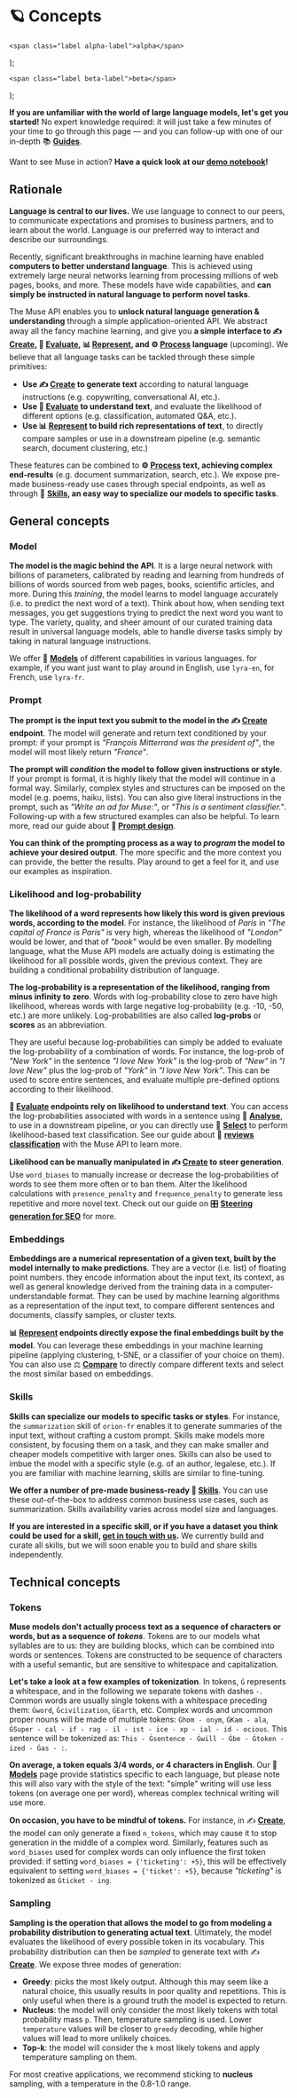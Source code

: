 ---
---

# 🪐 Concepts

    <span class="label alpha-label">alpha</span>
);

    <span class="label beta-label">beta</span>
);

**If you are unfamiliar with the world of large language models, let's get you started!** No expert knowledge required: it
will just take a few minutes of your time to go through this page — and you can follow-up with one of our in-depth 📚 **[Guides](/guides)**.

Want to see Muse in action? **Have a quick look at our
[demo notebook](https://github.com/lightonai/lightonmuse/blob/master/examples/demo_notebook.ipynb)!**

## Rationale

**Language is central to our lives.** We use language to connect to our peers, to communicate expectations and promises to
business partners, and to learn about the world. Language is our preferred way to interact and describe our surroundings.

Recently, significant breakthroughs in machine learning have enabled **computers to better understand language**. This is
achieved using extremely large neural networks learning from processing millions of web pages, books, and more.
These models have wide capabilities, and **can simply be instructed in natural language to perform novel tasks**.

The Muse API enables you to **unlock natural language generation & understanding** through a simple application-oriented API.
We abstract away all the fancy machine learning, and give you **a simple interface to ✍️ [Create](/api/primitives/create),
🔬️ [Evaluate](/api/primitives/evaluate/select), 📊 [Represent](/api/primitives/represent/embed), and **⚙️ [Process](/api/primitives/process)** language** (upcoming).
We believe that all language tasks can be tackled through these simple primitives:

-   **Use ✍️ [Create](/api/primitives/create) to generate text** according to natural language instructions
    (e.g. copywriting, conversational AI, etc.).
-   **Use 🔬️ [Evaluate](/api/primitives/evaluate/select) to understand text**, and evaluate the likelihood of different options
    (e.g. classification, automated Q&A, etc.).
-   **Use 📊 [Represent](/api/primitives/represent/embed) <Alpha /> to build rich representations of text**, to directly compare samples or use in a downstream pipeline (e.g. semantic search, document clustering, etc.)

These features can be combined to **⚙️ [Process](/api/primitives/process) text, achieving complex end-results**
(e.g. document summarization, search, etc.). We expose pre-made business-ready use cases through special endpoints,
as well as through 🤹 **[Skills](/api/skills), an easy way to specialize our models to specific tasks**.

## General concepts

### Model

**The model is the magic behind the API**. It is a large neural network with billions of parameters,
calibrated by reading and learning from hundreds of billions of words sourced from web pages, books, scientific articles,
and more. During this _training_, the model learns to model language accurately (i.e. to predict the next word of a text). Think about how, when sending text messages, you get suggestions trying to predict the next word you want to type.
The variety, quality, and sheer amount of our curated training data result in universal language models,
able to handle diverse tasks simply by taking in natural language instructions.

We offer 🤖 **[Models](/api/models)** of different capabilities in various languages. for example, if you want just want to play
around in English, use `lyra-en`, for French, use `lyra-fr`.

### Prompt

**The prompt is the input text you submit to the model in the ✍️ [Create](/api/primitives/create) endpoint**.
The model will generate and return text conditioned by your prompt: if your prompt is
_"François Mitterrand was the president of"_, the model will most likely return _"France"_.

**The prompt will _condition_ the model to follow given instructions or style**. If your
prompt is formal, it is highly likely that the model will continue in a formal way. Similarly, complex styles and
structures can be imposed on the model (e.g. poems, haiku, lists). You can also give literal instructions in the
prompt, such as _"Write an ad for Muse:"_, or _"This is a sentiment classifier."_. Following-up with a few structured
examples can also be helpful. To learn more, read our guide about **📜 [Prompt design](/guides/english/prompt)**.

**You can think of the prompting process as a way to _program_ the model to achieve your desired output**. The more
specific and the more context you can provide, the better the results. Play around to get a feel for it, and
use our examples as inspiration.

### Likelihood and log-probability

**The likelihood of a word represents how likely this word is given previous words, according to the model**.
For instance, the likelihood of _Paris_ in _"The capital of France is Paris"_ is very high, whereas the likelihood
of _"London"_ would be lower, and that of _"book"_ would be even smaller. By modelling language, what the Muse API models
are actually doing is estimating the likelihood for all possible words, given the previous context. They
are building a conditional probability distribution of language.

**The log-probability is a representation of the likelihood, ranging from minus infinity to zero**. Words with
log-probability close to zero have high likelihood, whereas words with large negative log-probability (e.g. -10, -50, etc.)
are more unlikely. Log-probabilities are also called **log-probs** or **scores** as an abbreviation.

They are useful because log-probabilities can simply be added to evaluate the log-probability of a combination of words. For instance,
the log-prob of _"New York"_ in the sentence _"I love New York"_ is the log-prob of _"New"_ in _"I love New"_
plus the log-prob of _"York"_ in _"I love New York"_. This can be used to score entire sentences, and evaluate
multiple pre-defined options according to their likelihood.

**🔬️ [Evaluate](/api/primitives/evaluate/analyse) endpoints rely on likelihood to understand text**. You can access the log-probabilities
associated with words in a sentence using 🧪 **[Analyse](/api/primitives/evaluate/analyse)**, to use in a downstream pipeline, or you
can directly use 🔘 **[Select](/api/primitives/evaluate/select)** to perform likelihood-based text classification. See our guide
about 🥇 **[reviews classification](/guides/english/review_classification)** with the Muse API to learn more.

**Likelihood can be manually manipulated in ✍️ [Create](/api/primitives/create) to steer generation**. Use `word_biases` to manually
increase or decrease the log-probabilities of words to see them more often or to ban them. Alter the likelihood calculations
with `presence_penalty` and `frequence_penalty` to generate less repetitive and more novel text. Check out our guide
on 🎛️ **[Steering generation for SEO](/guides/english/seo)** for more.

### Embeddings <Alpha />

**Embeddings are a numerical representation of a given text, built by the model internally to make predictions**. They
are a vector (i.e. list) of floating point numbers. they encode information about the
input text, its context, as well as general knowledge derived from the training data in a computer-understandable format. They can be used by
machine learning algorithms as a representation of the input text, to compare different sentences and documents,
classify samples, or cluster texts.

**📊 [Represent](/api/primitives/represent/embed) endpoints directly expose the final embeddings built by the model**. You can
leverage these embeddings in your machine learning pipeline (applying clustering, t-SNE, or a classifier of your choice
on them). You can also use ⚖️ **[Compare](/api/primitives/represent/compare)** to directly compare different texts and select the most similar based on embeddings.

### Skills <Beta />

**Skills can specialize our models to specific tasks or styles**. For instance, the `summarization` skill of `orion-fr`
enables it to generate summaries of the input text, without crafting a custom prompt. Skills make models more consistent,
by focusing them on a task, and they can make smaller and cheaper models competitive with larger ones. Skills can
also be used to imbue the model with a specific style (e.g. of an author, legalese, etc.). If you are familiar with
machine learning, skills are similar to fine-tuning.

**We offer a number of pre-made business-ready 🤹 [Skills](/api/skills)**. You can use these out-of-the-box to address
common business use cases, such as summarization. Skills availability varies across model size and languages.

**If you are interested in a specific skill, or if you have a dataset you think could be used for a skill,
[get in touch with us](https://lightonmuse.typeform.com/skills).** We currently build and curate all skills, but we will soon enable you to build and share skills
independently.

## Technical concepts

### Tokens

**Muse models don't actually process text as a sequence of characters or words, but as a sequence of _tokens_**. Tokens
are to our models what syllables are to us: they are building blocks, which can be combined into words or sentences.
Tokens are constructed to be sequence of characters with a useful semantic, but are sensitive to whitespace
and capitalization.

**Let's take a look at a few examples of tokenization**. In tokens, `Ġ` represents a whitespace, and in the following
we separate tokens with dashes `-`. Common words are usually single tokens with a whitespace preceding them: `Ġword`,
`Ġcivilization`, `ĠEarth`, etc. Complex words and uncommon proper nouns will be made of multiple tokens: `Ġhom - onym`,
`ĠKam - ala`, `ĠSuper - cal - if - rag - il - ist - ice - xp - ial - id - ocious`. This sentence will be tokenized as:
`This - Ġsentence - Ġwill - Ġbe - Ġtoken - ized - Ġas - :`.

**On average, a token equals 3/4 words, or 4 characters in English**. Our 🤖 **[Models](/api/models)** page provide statistics
specific to each language, but please note this will also vary with the style of the text: "simple" writing will use less
tokens (on average one per word), whereas complex technical writing will use more.

**On occasion, you have to be mindful of tokens.** For instance, in ✍️ **[Create](/api/primitives/create)**, the model can only
generate a fixed `n_tokens`, which may cause it to stop generation in the middle of a complex word. Similarly, features such as
`word_biases` used for complex words can only influence the first token provided: if setting `word_biases = {'ticketing': +5}`,
this will be effectively equivalent to setting `word_biases = {'ticket': +5}`, because _"ticketing"_ is tokenized
as `Ġticket - ing`.

### Sampling

**Sampling is the operation that allows the model to go from modeling a probability distribution to generating actual
text**. Ultimately, the model evaluates the likelihood of every possible token in its vocabulary. This probability
distribution can then be _sampled_ to generate text with ✍️ **[Create](/api/primitives/create)**. We expose three modes of
generation:

-   **Greedy**: picks the most likely output. Although this may seem like a natural choice, this usually results
    in poor quality and repetitions. This is only useful when there is a ground truth the model is expected to return.
-   **Nucleus**: the model will only consider the most likely tokens with total probability mass `p`. Then, temperature
    sampling is used. Lower `temperature` values will be closer to `greedy` decoding, while higher values will lead to more
    unlikely choices.
-   **Top-k**: the model will consider the `k` most likely tokens and apply temperature sampling on them.

For most creative applications, we recommend sticking to **nucleus** sampling, with a temperature in the 0.8-1.0 range.
